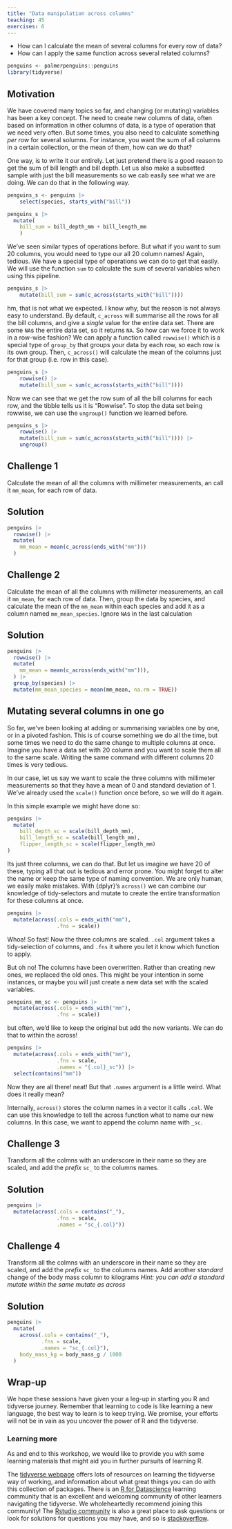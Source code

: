 ```yaml
---
title: "Data manipulation across columns"
teaching: 45
exercises: 6
---
```


:::::::::::::::::::::::::::::::::::::: questions 

- How can I calculate the mean of several columns for every row of data?
- How can I apply the same function across several related columns?

::::::::::::::::::::::::::::::::::::::::::::::::

::::::::::::::::::::::::::::::::::::: objectives


::::::::::::::::::::::::::::::::::::::::::::::::

```r
penguins <- palmerpenguins::penguins
library(tidyverse)
```

## Motivation

We have covered many topics so far, and changing (or mutating) variables has been a key concept. 
The need to create new columns of data, often based on information in other columns of data, is a type of operation that we need very often.
But some times, you also need to calculate something _per row_ for several solumns. 
For instance, you want the sum of all columns in a certain collection, or the mean of them, how can we do that?

One way, is to write it our entirely.
Let just pretend there is a good reason to get the sum of bill length and bill depth. 
Let us also make a subsetted sample with just the bill measurements so we cab easily see what we are doing.
We can do that in the following way.

```r
penguins_s <- penguins |>
    select(species, starts_with("bill"))

penguins_s |> 
  mutate(
    bill_sum = bill_depth_mm + bill_length_mm
    )
```

We've seen similar types of operations before.
But what if you want to sum 20 columns, you would need to type our all 20 column names!
Again, tedious. 
We have a special type of operations we can do to get that easily. 
We will use the function `sum` to calculate the sum of several variables when using this pipeline.

```r
penguins_s |>
    mutate(bill_sum = sum(c_across(starts_with("bill"))))
```

hm, that is not what we expected.
I know why, but the reason is not always easy to understand. 
By default, `c_across` will summarise all the rows for all the bill columns, and give a _single_ value for the entire data set.
There are some `NA`s the entire data set, so it returns `NA`. 
So how can we force it to work in a row-wise fashion?
We can apply a function called `rowwise()` which is a special type of `group_by` that groups your data by each row, so each row is its own group.
Then, `c_across()` will calculate the mean of the columns just for that group (i.e. row in this case).

```r
penguins_s |>
    rowwise() |>
    mutate(bill_sum = sum(c_across(starts_with("bill"))))
```

Now we can see that we get the row sum of all the bill columns for each row, and the tibble tells us it is "Rowwise".
To stop the data set being rowwise, we can use the `ungroup()` function we learned before.

```r
penguins_s |>
    rowwise() |>
    mutate(bill_sum = sum(c_across(starts_with("bill")))) |>
    ungroup()
```

::::::::::::::::::::::::::::::::::::: challenge 
## Challenge 1
Calculate the mean of all the columns with millimeter measurements, an call it `mm_mean`, for each row of data.

:::::::::::::::::::::::::::::::::::::::: solution 
## Solution 

```r
penguins |> 
  rowwise() |>
  mutate(
    mm_mean = mean(c_across(ends_with("mm")))
  )
```

:::::::::::::::::::::::::::::::::::::::: 
::::::::::::::::::::::::::::::::::::: 

::::::::::::::::::::::::::::::::::::: challenge 
## Challenge 2
Calculate the mean of all the columns with millimeter measurements, an call it `mm_mean`, for each row of data.
Then, group the data by species, and calculate the mean of the `mm_mean` within each species and add it as a column named `mm_mean_species`.
Ignore `NA`s in the last calculation

:::::::::::::::::::::::::::::::::::::::: solution 
## Solution 

```r
penguins |> 
  rowwise() |>
  mutate(
    mm_mean = mean(c_across(ends_with("mm"))),
  ) |>
  group_by(species) |>
  mutate(mm_mean_species = mean(mm_mean, na.rm = TRUE))
```

:::::::::::::::::::::::::::::::::::::::: 
::::::::::::::::::::::::::::::::::::: 


## Mutating several columns in one go

So far, we've been looking at adding or summarising variables one by one, or in a pivoted fashion.
This is of course something we do all the time, but some times we need to do the same change to multiple columns at once. 
Imagine you have a data set with 20 column and you want to scale them all to the same scale.
Writing the same command with different columns 20 times is very tedious. 

In our case, let us say we want to scale the three columns with millimeter measurements so that they have a mean of 0 and standard deviation of 1. 
We've already used the `scale()` function once before, so we will do it again.

In this simple example we might have done so:

```r
penguins |> 
  mutate(
    bill_depth_sc = scale(bill_depth_mm),
    bill_length_sc = scale(bill_length_mm),
    flipper_length_sc = scale(flipper_length_mm)
)
```

Its just three columns, we can do that. 
But let us imagine we have 20 of these, typing all that out is tedious and error prone. 
You might forget to alter the name or keep the same type of naming convention. 
We are only human, we easily make mistakes.
With {dplyr}'s `across()` we can combine our knowledge of tidy-selectors and mutate to create the entire transformation for these columns at once.

```r
penguins |> 
  mutate(across(.cols = ends_with("mm"), 
                .fns = scale))
```

Whoa! So fast!
Now the three columns are scaled. 
`.col` argument takes a tidy-selection of columns, and `.fns` it where you let it know which function to apply.

But oh no! The columns have been overwritten. Rather than creating new ones, we replaced the old ones.
This might be your intention in some instances, or maybe you will just create a new data set with the scaled variables. 

```r
penguins_mm_sc <- penguins |> 
  mutate(across(.cols = ends_with("mm"),
                .fns = scale))
```

but often, we'd like to keep the original but add the new variants. We can do that to within the across!

```r
penguins |> 
  mutate(across(.cols = ends_with("mm"),
                .fns = scale, 
                .names = "{.col}_sc")) |> 
  select(contains("mm"))
```

Now they are all there! neat! But that `.names` argument is a little weird. What does it really mean?

Internally, `across()` stores the column names in a vector it calls `.col`.
We can use this knowledge to tell the across function what to name our new columns. 
In this case, we want to append the column name with `_sc`. 

::::::::::::::::::::::::::::::::::::: challenge 
## Challenge 3
Transform all the colmns with an underscore in their name so they are scaled, and add the _prefix_ `sc_` to the columns names.

:::::::::::::::::::::::::::::::::::::::: solution
## Solution 

```r
penguins |> 
  mutate(across(.cols = contains("_"),
                .fns = scale, 
                .names = "sc_{.col}"))
```

:::::::::::::::::::::::::::::::::::::::: 
::::::::::::::::::::::::::::::::::::: 

::::::::::::::::::::::::::::::::::::: challenge 
## Challenge 4
Transform all the colmns with an underscore in their name so they are scaled, and add the _prefix_ `sc_` to the columns names. 
Add another _standard_ change of the body mass column to kilograms
_Hint: you can add a standard mutate within the same mutate as across_

:::::::::::::::::::::::::::::::::::::::: solution 
## Solution 

```r
penguins |> 
  mutate(
    across(.cols = contains("_"),
           .fns = scale, 
           .names = "sc_{.col}"),
    body_mass_kg = body_mass_g / 1000
  )
```

:::::::::::::::::::::::::::::::::::::::: 
::::::::::::::::::::::::::::::::::::: 


## Wrap-up

We hope these sessions have given your a leg-up in starting you R and tidyverse journey. 
Remember that learning to code is like learning a new language, the best way to learn is to keep trying. 
We promise, your efforts will not be in vain as you uncover the power of R and the tidyverse.

### Learning more
As and end to this workshop, we would like to provide you with some learning materials that might aid you in further pursuits of learning R. 

The [tidyverse webpage](https://www.tidyverse.org/) offers lots of resources on learning the tidyverse way of working, and information
about what great things you can do with this collection of packages. 
There is an [R for Datascience](https://www.rfordatasci.com/) learning community that is an excellent and 
welcoming community of other learners navigating the tidyverse. We wholeheartedly recommend joining this community!
The [Rstudio community](https://community.rstudio.com/) is also a great place to ask questions or 
look for solutions for questions you may have, and so is [stackoverflow](https://stackoverflow.com/).

